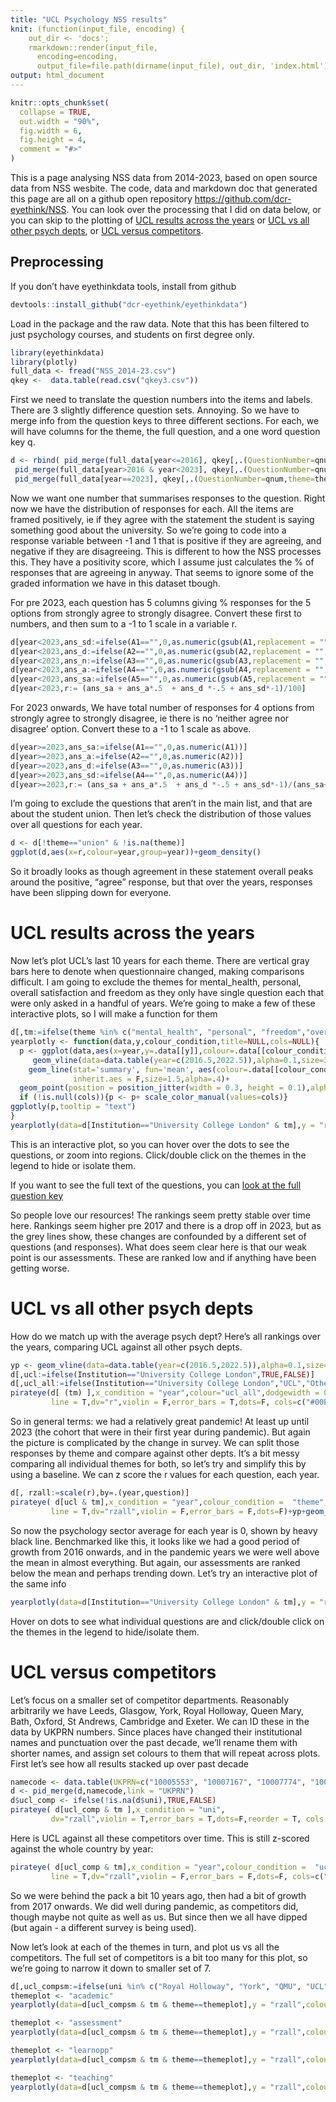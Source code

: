 ```yaml
---
title: "UCL Psychology NSS results"
knit: (function(input_file, encoding) {
    out_dir <- 'docs';
    rmarkdown::render(input_file,
      encoding=encoding,
      output_file=file.path(dirname(input_file), out_dir, 'index.html'))})
output: html_document
---
```


```r
knitr::opts_chunk$set(
  collapse = TRUE,
  out.width = "90%",
  fig.width = 6, 
  fig.height = 4,
  comment = "#>"
)
```

This is a page analysing NSS data from 2014-2023, based on open source data from NSS wesbite. The code, data and markdown doc that generated this page are all on a github open repository <https://github.com/dcr-eyethink/NSS>. You can look over the processing that I did on data below, or you can skip to the plotting of [UCL results across the years] or [UCL vs all other psych depts], or [UCL versus competitors].

## Preprocessing

If you don't have eyethinkdata tools, install from github

```r
devtools::install_github("dcr-eyethink/eyethinkdata")
```

Load in the package and the raw data. Note that this has been filtered to just psychology courses, and students on first degree only.

```r
library(eyethinkdata)
library(plotly)
full_data <- fread("NSS_2014-23.csv")
qkey <-  data.table(read.csv("qkey3.csv"))
```

First we need to translate the question numbers into the items and labels. There are 3 slightly difference question sets. Annoying. So we have to merge info from the question keys to three different sections. For each, we will have columns for the theme, the full question, and a one word question key q.

```r
d <- rbind( pid_merge(full_data[year<=2016], qkey[,.(QuestionNumber=qnum,theme=theme2014,q=item2014,question=set_full2014)],link="QuestionNumber"),
 pid_merge(full_data[year>2016 & year<2023], qkey[,.(QuestionNumber=qnum,theme=theme2017,q=item2017, question=set_full2017)],link="QuestionNumber"),
 pid_merge(full_data[year==2023], qkey[,.(QuestionNumber=qnum,theme=theme2023,q=item2023, question=set_full2023)],link="QuestionNumber"))

```

Now we want one number that summarises responses to the question. Right now we have the distribution of responses for each. All the items are framed positively, ie if they agree with the statement the student is saying something good about the university. So we're going to code into a response variable between -1 and 1 that is positive if they are agreeing, and negative if they are disagreeing. This is different to how the NSS processes this. They have a positivity score, which I assume just calculates the % of responses that are agreeing in anyway. That seems to ignore some of the graded information we have in this dataset tbough.

For pre 2023, each question has 5 columns giving % responses for the 5 options from strongly agree to strongly disagree. Convert these first to numbers, and then sum to a -1 to 1 scale in a variable r.

```r
d[year<2023,ans_sd:=ifelse(A1=="",0,as.numeric(gsub(A1,replacement = "",pattern="%")))]
d[year<2023,ans_d:=ifelse(A2=="",0,as.numeric(gsub(A2,replacement = "",pattern="%")))]
d[year<2023,ans_n:=ifelse(A3=="",0,as.numeric(gsub(A3,replacement = "",pattern="%")))]
d[year<2023,ans_a:=ifelse(A4=="",0,as.numeric(gsub(A4,replacement = "",pattern="%")))]
d[year<2023,ans_sa:=ifelse(A5=="",0,as.numeric(gsub(A5,replacement = "",pattern="%")))]
d[year<2023,r:= (ans_sa + ans_a*.5  + ans_d *-.5 + ans_sd*-1)/100]
```

For 2023 onwards, We have total number of responses for 4 options from strongly agree to strongly disagree, ie there is no 'neither agree nor disagree' option. Convert these to a -1 to 1 scale as above.

```r
d[year>=2023,ans_sa:=ifelse(A1=="",0,as.numeric(A1))]
d[year>=2023,ans_a:=ifelse(A2=="",0,as.numeric(A2))]
d[year>=2023,ans_d:=ifelse(A3=="",0,as.numeric(A3))]
d[year>=2023,ans_sd:=ifelse(A4=="",0,as.numeric(A4))]
d[year>=2023,r:= (ans_sa + ans_a*.5  + ans_d *-.5 + ans_sd*-1)/(ans_sa+ans_a+ans_d+ans_sd)]
```

I'm going to exclude the questions that aren't in the main list, and that are about the student union. Then let's check the distribution of those values over all questions for each year.

```r
d <- d[!theme=="union" & !is.na(theme)]
ggplot(d,aes(x=r,colour=year,group=year))+geom_density()
```

So it broadly looks as though agreement in these statement overall peaks around the positive, "agree" response, but that over the years, responses have been slipping down for everyone.

# UCL results across the years

Now let's plot UCL's last 10 years for each theme. There are vertical gray bars here to denote when questionnaire changed, making comparisons difficult. I am going to exclude the themes for mental_health, personal, overall satisfaction and freedom as they only have single question each that were only asked in a handful of years. We're going to make a few of these interactive plots, so I will make a function for them

```r
d[,tm:=ifelse(theme %in% c("mental_health", "personal", "freedom","overall"),FALSE,TRUE)]
yearplotly <- function(data,y,colour_condition,title=NULL,cols=NULL){
  p <- ggplot(data,aes(x=year,y=.data[[y]],colour=.data[[colour_condition]],text=paste(colour_condition,q)))+
     geom_vline(data=data.table(year=c(2016.5,2022.5)),alpha=0.1,size=3,aes(xintercept=year))+
    geom_line(stat='summary', fun='mean', aes(colour=.data[[colour_condition]],y=.data[[y]],x=year,text=.data[[colour_condition]]),
              inherit.aes = F,size=1.5,alpha=.4)+
  geom_point(position = position_jitter(width = 0.3, height = 0.1),alpha=.6,size=2)+theme_bw()+ggtitle(title)
  if (!is.null(cols)){p <- p+ scale_color_manual(values=cols)}
ggplotly(p,tooltip = "text")
}
yearplotly(data=d[Institution=="University College London" & tm],y = "r",colour_condition = "theme")
```

This is an interactive plot, so you can hover over the dots to see the questions, or zoom into regions. Click/double click on the themes in the legend to hide or isolate them. 

If you want to see the full text of the questions, you can [look at the full question key](https://github.com/dcr-eyethink/NSS/blob/main/qkey3.csv)

So people love our resources! The rankings seem pretty stable over time here. Rankings seem higher pre 2017 and there is a drop off in 2023, but as the grey lines show, these changes are confounded by a different set of questions (and responses). What does seem clear here is that our weak point is our assessments. These are ranked low and if anything have been getting worse.

# UCL vs all other psych depts

How do we match up with the average psych dept? Here's all rankings over the years, comparing UCL against all other psych depts.

```r
yp <- geom_vline(data=data.table(year=c(2016.5,2022.5)),alpha=0.1,size=3,aes(xintercept=year))
d[,ucl:=ifelse(Institution=="University College London",TRUE,FALSE)]
d[,ucl_all:=ifelse(Institution=="University College London","UCL","Others")]
pirateye(d[ (tm) ],x_condition = "year",colour="ucl_all",dodgewidth = 0,
         line = T,dv="r",violin = F,error_bars = T,dots=F, cols=c("#00BD5C" , "#ff0000"))+yp
```

So in general terms: we had a relatively great pandemic! At least up until 2023 (the cohort that were in their first year during pandemic). But again the picture is complicated by the change in survey. We can split those responses by theme and compare against other depts. It's a bit messy comparing all individual themes for both, so let's try and simplify this by using a baseline. We can z score the r values for each question, each year.

```r
d[, rzall:=scale(r),by=.(year,question)]
pirateye( d[ucl & tm],x_condition = "year",colour_condition =  "theme",dodgewidth = 0,
         line = T,dv="rzall",violin = F,error_bars = F,dots=F)+yp+geom_hline(aes(yintercept=0))
```

So now the psychology sector average for each year is 0, shown by heavy black line. Benchmarked like this, it looks like we had a good period of growth from 2016 onwards, and in the pandemic years we were well above the mean in almost everything. But again, our assessments are ranked below the mean and perhaps trending down. Let's try an interactive plot of the same info

```r
yearplotly(data=d[Institution=="University College London" & tm],y = "rzall",colour_condition = "theme")
```

Hover on dots to see what individual questions are and click/double click on the themes in the legend to hide/isolate them.

# UCL versus competitors

Let's focus on a smaller set of competitor departments. Reasonably arbitrarily we have  Leeds, Glasgow, York, Royal Holloway, Queen Mary, Bath, Oxford, St Andrews, Cambridge and Exeter. We can ID these in the data by UKPRN numbers. Since places have changed their institutional names and punctuation over the past decade, we'll rename them with shorter names, and assign set colours to them that will repeat across plots. First let's see how all results stacked up over past decade

```r
namecode <- data.table(UKPRN=c("10005553", "10007167", "10007774", "10007775", "10007784", "10007788", "10007792", "10007794", "10007795", "10007803", "10007850"),uni=c("Royal Holloway", "York", "Oxford", "QMU", "UCL", "Cambridge", "Exeter", "Glasgow", "Leeds", "St Andrews", "Bath"),unicol=c( "#DB8E00", "#AEA200", "#64B200", "#00BD5C" , "#ff0000","#00C1A7" ,"#00BADE", "#00A6FF", "#B385FF", "#EF67EB" ,"#FF63B6"))
d <- pid_merge(d,namecode,link = "UKPRN")
d$ucl_comp <- ifelse(!is.na(d$uni),TRUE,FALSE)
pirateye( d[ucl_comp & tm ],x_condition = "uni",
         dv="rzall",violin = T,error_bars = T,dots=F,reorder = T, cols = namecode[,setNames(unicol,uni)],cflip = T)
```

Here is UCL against all these competitors over time. This is still z-scored against the whole country by year:
 
```r
pirateye( d[ucl_comp & tm],x_condition = "year",colour_condition =  "ucl_all",dodgewidth = 0,
         line = T,dv="rzall",violin = F,error_bars = F,dots=F, cols=c("#00BD5C" , "#ff0000"))+yp+geom_hline(aes(yintercept=0))
```

So we were behind the pack a bit 10 years ago, then had a bit of growth from 2017 onwards. We did well during pandemic, as competitors did, though maybe not quite as well as us. But since then we all have dipped (but again - a different survey is being used).

Now let's look at each of the themes in turn, and plot us vs all the competitors. The full set of competitors is a bit too many for this plot, so we're going to narrow it down to smaller set of 7.  

```r
d[,ucl_compsm:=ifelse(uni %in% c("Royal Holloway", "York", "QMU", "UCL",  "Glasgow", "Leeds", "Bath"),TRUE,FALSE)]
themeplot <- "academic"
yearplotly(data=d[ucl_compsm & tm & theme==themeplot],y = "rzall",colour_condition = "uni",title = themeplot,cols=namecode[,setNames(unicol,uni)])
```

```r
themeplot <- "assessment"
yearplotly(data=d[ucl_compsm & tm & theme==themeplot],y = "rzall",colour_condition = "uni",title = themeplot,cols=namecode[,setNames(unicol,uni)])
```

```r
themeplot <- "learnopp"
yearplotly(data=d[ucl_compsm & tm & theme==themeplot],y = "rzall",colour_condition = "uni",title = themeplot,cols=namecode[,setNames(unicol,uni)])
```
```r
themeplot <- "teaching"
yearplotly(data=d[ucl_compsm & tm & theme==themeplot],y = "rzall",colour_condition = "uni",title = themeplot,cols=namecode[,setNames(unicol,uni)])
```

